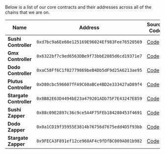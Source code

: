Below is a list of our core contracts and their addresses across all of the chains that we are on.

| Name                    | Address                                      | Source Code                                                                                                                                     | Explorer                                                                            |
| ----------------------- | -------------------------------------------- | ----------------------------------------------------------------------------------------------------------------------------------------------- | ----------------------------------------------------------------------------------- |
| **Sushi Controller**    | `0xd7bc9a6Ee68e125169E96024Ef983Fee76520569` | [Code](https://github.com/Contrax-co/contrax-smart-contracts/blob/main/contracts/controllers/sushi-controller.sol)                              | [Link](https://arbiscan.io/address/0xd7bc9a6Ee68e125169E96024Ef983Fee76520569#code) |
| **Gmx Controller**      | `0x6322bf7c9ed6563DBe9f73bbE2085d6cd19371e7` | [Code](https://github.com/Contrax-co/contrax-smart-contracts/blob/main/contracts/controllers/gmx-controller.sol)                                | [Link](https://arbiscan.io/address/0x6322bf7c9ed6563DBe9f73bbE2085d6cd19371e7#code) |
| **Dodo Controller**     | `0xaC58Ff6C1f02779869beB4Db5dF9d25A6213ae95` | [Code](https://github.com/Contrax-co/contrax-smart-contracts/blob/main/contracts/controllers/dodo-controller.sol)                               | [Link](https://arbiscan.io/address/0xac58ff6c1f02779869beb4db5df9d25a6213ae95#code) |
| **Plutus Controller**   | `0xD80cbc596607fFA9C60aBCe4BD2e333427aD89f4` | [Code](https://github.com/Contrax-co/contrax-smart-contracts/blob/main/contracts/controllers/plutus-controller.sol)                             | [Link](https://arbiscan.io/address/0xD80cbc596607fFA9C60aBCe4BD2e333427aD89f4#code) |
| **Stargate Controller** | `0x8B82E63D4494bE23a479201ADb75F7E43247E859` | [Code](https://github.com/Contrax-co/contrax-smart-contracts/blob/main/contracts/controllers/stargate-controller.sol)                           | [Link](https://arbiscan.io/address/0x8B82E63D4494bE23a479201ADb75F7E43247E859#code) |
| **Sushi Zapper**        | `0x88c09E2897c36c9ce5A4F75FEb184280453f4691` | [Code](https://github.com/Contrax-co/contrax-smart-contracts/blob/main/contracts/zapper/vault-zapper.sol)                                       | [Link](https://arbiscan.io/address/0x88c09E2897c36c9ce5A4F75FEb184280453f4691#code) |
| **Dodo Zapper**         | `0x0a1CD19f35955E3814b76756d7675edd4D5f93bb` | [Code](https://github.com/Contrax-co/contrax-smart-contracts/blob/main/contracts/strategies/dodo/dodo-zapper/vault-dodo-zapper.sol)             | [Link](https://arbiscan.io/address/0x0a1CD19f35955E3814b76756d7675edd4D5f93bb#code) |
| **Stargate Zapper**     | `0x9FECA3F891ef12ce960AF4c9fDfBC009A001b982` | [Code](https://github.com/Contrax-co/contrax-smart-contracts/blob/main/contracts/strategies/stargate/stargate-zapper/vault-stargate-zapper.sol) | [Link](https://arbiscan.io/address/0x9FECA3F891ef12ce960AF4c9fDfBC009A001b982#code) |
